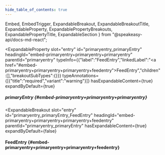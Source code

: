 ```yaml
---
hide_table_of_contents: true
---
```

  Embed,
  EmbedTrigger,
  ExpandableBreakout,
  ExpandableBreakoutTitle,
  ExpandableProperty,
  ExpandablePropertyBreakouts,
  ExpandablePropertyTitle,
  ExpandableSection
} from "@speakeasy-api/docs-md-react";

<ExpandableSection>

<ExpandableProperty
  slot="entry"
  id="primaryentry_primaryEntry"
  headingId="embed-primaryentry+primaryentry+primaryentry"
  parentId="primaryentry"
  typeInfo={{"label":"FeedEntry","linkedLabel":"<a href=\"#embed-primaryentry+primaryentry+primaryentry+feedentry\">FeedEntry</a>","children":[],"breakoutSubTypes":{}}}
  typeAnnotations={[{"title":"required","variant":"warning"}]}
  hasExpandableContent={true}
  expandByDefault={true}
>

<ExpandablePropertyTitle slot="title">

##### primaryEntry \{#embed-primaryentry+primaryentry+primaryentry\}

</ExpandablePropertyTitle>

<ExpandablePropertyBreakouts slot="breakouts">

<ExpandableBreakout
  slot="entry"
  id="primaryentry_primaryEntry_FeedEntry"
  headingId="embed-primaryentry+primaryentry+primaryentry+feedentry"
  parentId="primaryentry_primaryEntry"
  hasExpandableContent={true}
  expandByDefault={false}
>

<ExpandableBreakoutTitle slot="title">

#### FeedEntry \{#embed-primaryentry+primaryentry+primaryentry+feedentry\}

</ExpandableBreakoutTitle>

<Embed slot="embed">

<EmbedTrigger slot="trigger" embedTitle="FeedEntry" triggerText="View FeedEntry details">

<Embedfeedentry />

</EmbedTrigger>

</Embed>

</ExpandableBreakout>

</ExpandablePropertyBreakouts>

</ExpandableProperty>

</ExpandableSection>